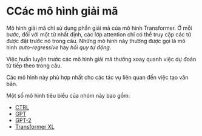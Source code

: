 # CCác mô hình giải mã

<CourseFloatingBanner
    chapter={1}
    classNames="absolute z-10 right-0 top-0"
/>

<Youtube id="d_ixlCubqQw" />

Mô hình giải mã chỉ sử dụng phần giải mã của mô hình Transformer. Ở mỗi bước, đối với một từ nhất định, các lớp attention chỉ có thể truy cập các từ được đặt trước nó trong câu. Những mô hình này thường được gọi là mô hình _auto-regressive_ hay _hồi quy tự động_.

Việc huấn luyện trước các mô hình giải mã thường xoay quanh việc dự đoán từ tiếp theo trong câu.

Các mô hình này phù hợp nhất cho các tác vụ liên quan đến việc tạo văn bản.

Một số mô hình tiêu biểu của nhóm này bao gồm:

- [CTRL](https://huggingface.co/transformers/model_doc/ctrl.html)
- [GPT](https://huggingface.co/transformers/model_doc/gpt.html)
- [GPT-2](https://huggingface.co/transformers/model_doc/gpt2.html)
- [Transformer XL](https://huggingface.co/transformers/model_doc/transfo-xl.html)
